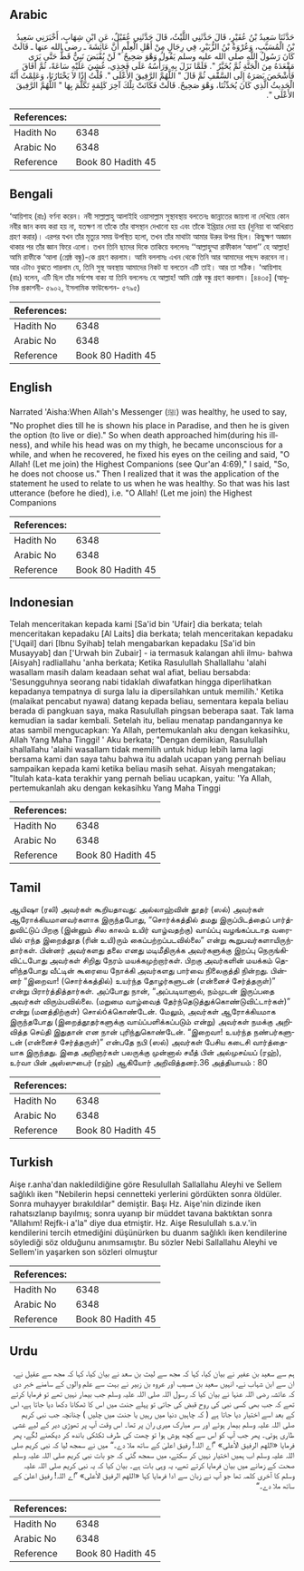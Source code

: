 ## Arabic


<div dir="rtl" lang="ar" style={{fontSize:'larger',backgroundColor:'#f8f9fa',padding:20}}>
حَدَّثَنَا سَعِيدُ بْنُ عُفَيْرٍ، قَالَ حَدَّثَنِي اللَّيْثُ، قَالَ حَدَّثَنِي عُقَيْلٌ، عَنِ ابْنِ شِهَابٍ، أَخْبَرَنِي سَعِيدُ بْنُ الْمُسَيَّبِ، وَعُرْوَةُ بْنُ الزُّبَيْرِ، فِي رِجَالٍ مِنْ أَهْلِ الْعِلْمِ أَنَّ عَائِشَةَ ـ رضى الله عنها ـ قَالَتْ كَانَ رَسُولُ اللَّهِ صلى الله عليه وسلم يَقُولُ وَهْوَ صَحِيحٌ ‏"‏ لَنْ يُقْبَضَ نَبِيٌّ قَطُّ حَتَّى يَرَى مَقْعَدَهُ مِنَ الْجَنَّةِ ثُمَّ يُخَيَّرُ ‏"‏‏.‏ فَلَمَّا نَزَلَ بِهِ وَرَأْسُهُ عَلَى فَخِذِي، غُشِيَ عَلَيْهِ سَاعَةً، ثُمَّ أَفَاقَ فَأَشْخَصَ بَصَرَهُ إِلَى السَّقْفِ ثُمَّ قَالَ ‏"‏ اللَّهُمَّ الرَّفِيقَ الأَعْلَى ‏"‏‏.‏ قُلْتُ إِذًا لاَ يَخْتَارُنَا، وَعَلِمْتُ أَنَّهُ الْحَدِيثُ الَّذِي كَانَ يُحَدِّثُنَا، وَهْوَ صَحِيحٌ‏.‏ قَالَتْ فَكَانَتْ تِلْكَ آخِرَ كَلِمَةٍ تَكَلَّمَ بِهَا ‏"‏ اللَّهُمَّ الرَّفِيقَ الأَعْلَى ‏"‏‏.‏
</div>
<div style={{backgroundColor:'#f8f9fa',padding:20, marginBottom: 10}}><table> <thead> <tr> <th>References:</th> <th></th> </tr> </thead> <tbody><tr><td>Hadith No</td><td>6348</td></tr><tr><td>Arabic No</td><td>6348</td></tr><tr><td>Reference</td><td>Book 80 Hadith 45</td></tr></tbody></table></div>

## Bengali


<div dir="ltr" lang="bn" style={{fontSize:'larger',backgroundColor:'#f8f9fa',padding:20}}>
‘আয়িশাহ (রাঃ) বর্ণনা করেন। নবী সাল্লাল্লাহু আলাইহি ওয়াসাল্লাম সুস্থাবস্থায় বলতেনঃ জান্নাতের জায়গা না দেখিয়ে কোন নবীর জান কবয করা হয় না, যতক্ষণ না তাঁকে তাঁর বাসস্থান দেখানো হয় এবং তাঁকে ইখ্তিয়ার দেয়া হয় (দুনিয়া বা আখিরাত গ্রহণ করার)। এরপর যখন তাঁর মৃত্যুর সময় উপস্থিত হলো, তখন তাঁর মাথাটা আমার উরুর উপর ছিল। কিছুক্ষণ অজ্ঞান থাকার পর তাঁর জ্ঞান ফিরে এলো। তখন তিনি ছাদের দিকে তাকিয়ে বললেনঃ ‘‘আল্লাহুম্মা রাফীকাল ‘আলা’’ হে আল্লাহ! আমি রাফীকে ‘আলা (শ্রেষ্ঠ বন্ধু)-কে গ্রহণ করলাম। আমি বললামঃ এখন থেকে তিনি আর আমাদের পছন্দ করবেন না। আর এটাও বুঝতে পারলাম যে, তিনি সুস্থ অবস্থায় আমাদের নিকট যা বলতেন এটি তাই। আর তা সঠিক। ‘আয়িশাহ (রাঃ) বলেন, এটি ছিল তাঁর সর্বশেষ বাক্য যা তিনি বললেনঃ হে আল্লাহ! আমি শ্রেষ্ঠ বন্ধু গ্রহণ করলাম। [৪৪৩৫] (আধুনিক প্রকাশনী- ৫৯০২, ইসলামিক ফাউন্ডেশন- ৫৭৯৫)
</div>
<div style={{backgroundColor:'#f8f9fa',padding:20, marginBottom: 10}}><table> <thead> <tr> <th>References:</th> <th></th> </tr> </thead> <tbody><tr><td>Hadith No</td><td>6348</td></tr><tr><td>Arabic No</td><td>6348</td></tr><tr><td>Reference</td><td>Book 80 Hadith 45</td></tr></tbody></table></div>

## English


<div dir="ltr" lang="en" style={{fontSize:'larger',backgroundColor:'#f8f9fa',padding:20}}>
Narrated 'Aisha:When Allah's Messenger (ﷺ) was healthy, he used to say, "No prophet dies till he is shown his place in Paradise, and then he is given the option (to live or die)." So when death approached him(during his illness), and while his head was on my thigh, he became unconscious for a while, and when he recovered, he fixed his eyes on the ceiling and said, "O Allah! (Let me join) the Highest Companions (see Qur'an 4:69)," I said, "So, he does not choose us." Then I realized that it was the application of the statement he used to relate to us when he was healthy. So that was his last utterance (before he died), i.e. "O Allah! (Let me join) the Highest Companions
</div>
<div style={{backgroundColor:'#f8f9fa',padding:20, marginBottom: 10}}><table> <thead> <tr> <th>References:</th> <th></th> </tr> </thead> <tbody><tr><td>Hadith No</td><td>6348</td></tr><tr><td>Arabic No</td><td>6348</td></tr><tr><td>Reference</td><td>Book 80 Hadith 45</td></tr></tbody></table></div>

## Indonesian


<div dir="ltr" lang="id" style={{fontSize:'larger',backgroundColor:'#f8f9fa',padding:20}}>
Telah menceritakan kepada kami [Sa'id bin 'Ufair] dia berkata; telah menceritakan kepadaku [Al Laits] dia berkata; telah menceritakan kepadaku ['Uqail] dari [Ibnu Syihab] telah mengabarkan kepadaku [Sa'id bin Musayyab] dan ['Urwah bin Zubair] - ia termasuk kalangan ahli ilmu- bahwa [Aisyah] radliallahu 'anha berkata; Ketika Rasulullah Shallallahu 'alahi wasallam masih dalam keadaan sehat wal afiat, beliau bersabda: 'Sesungguhnya seorang nabi tidaklah diwafatkan hingga diperlihatkan kepadanya tempatnya di surga lalu ia dipersilahkan untuk memilih.' Ketika (malaikat pencabut nyawa) datang kepada beliau, sementara kepala beliau berada di pangkuan saya, maka Rasulullah pingsan beberapa saat. Tak lama kemudian ia sadar kembali. Setelah itu, beliau menatap pandangannya ke atas sambil mengucapkan: Ya Allah, pertemukanlah aku dengan kekasihku, Allah Yang Maha Tinggi! ' Aku berkata; "Dengan demikian, Rasulullah shallallahu 'alaihi wasallam tidak memilih untuk hidup lebih lama lagi bersama kami dan saya tahu bahwa itu adalah ucapan yang pernah beliau sampaikan kepada kami ketika beliau masih sehat. Aisyah mengatakan; "Itulah kata-kata terakhir yang pernah beliau ucapkan, yaitu: 'Ya Allah, pertemukanlah aku dengan kekasihku Yang Maha Tinggi
</div>
<div style={{backgroundColor:'#f8f9fa',padding:20, marginBottom: 10}}><table> <thead> <tr> <th>References:</th> <th></th> </tr> </thead> <tbody><tr><td>Hadith No</td><td>6348</td></tr><tr><td>Arabic No</td><td>6348</td></tr><tr><td>Reference</td><td>Book 80 Hadith 45</td></tr></tbody></table></div>

## Tamil


<div dir="ltr" lang="ta" style={{fontSize:'larger',backgroundColor:'#f8f9fa',padding:20}}>
ஆயிஷா (ரலி) அவர்கள் கூறியதாவது: அல்லாஹ்வின் தூதர் (ஸல்) அவர்கள் ஆரோக்கியமானவர்களாக இருந்தபோது, “சொர்க்கத்தில் தமது இருப்பிடத்தைப் பார்த்துவிட்டுப் பிறகு (இன்னும் சில காலம் உயிர் வாழ்வதற்கு) வாய்ப்பு வழங்கப்படாத வரையில் எந்த இறைத்தூத (ரின் உயி)ரும் கைப்பற்றப்படவில்லை” என்று கூறுபவர்களாயிருந்தார்கள். பின்னர் அவர்களது தலை எனது மடிமீதிருக்க அவர்களுக்கு இறப்பு நெருங்கிவிட்டபோது அவர்கள் சிறிது நேரம் மயக்கமுற்றார்கள். பிறகு அவர்களின் மயக்கம் தெளிந்தபோது வீட்டின் கூரையை நோக்கி அவர்களது பார்வை நிலைகுத்தி நின்றது. பின்னர் “இறைவா! (சொர்க்கத்தில்) உயர்ந்த தோழர்களுடன் (என்னைச் சேர்த்தருள்)” என்று பிரார்த்தித்தார்கள். அப்போது நான், “அப்படியானால், நம்முடன் இருப்பதை அவர்கள் விரும்பவில்லை. (மறுமை வாழ்வைத் தேர்ந்தெடுத்துக்கொண்டுவிட்டார்கள்)” என்று (மனத்திற்குள்) சொல்óக்கொண்டேன். மேலும், அவர்கள் ஆரோக்கியமாக இருந்தபோது (இறைத்தூதர்களுக்கு வாய்ப்பளிக்கப்படும் என்று) அவர்கள் நமக்கு அறிவித்த செய்தி இதுதான் என நான் புரிந்துகொண்டேன். “இறைவா! உயர்ந்த நண்பர்களுடன் (என்னைச் சேர்த்தருள்)” என்பதே நபி (ஸல்) அவர்கள் பேசிய கடைசி வார்த்தையாக இருந்தது. இதை அறிஞர்கள் பலருக்கு முன்னால் சயீத் பின் அல்முசய்யப் (ரஹ்), உர்வா பின் அஸ்ஸுபைர் (ரஹ்) ஆகியோர் அறிவித்தனர்.36 அத்தியாயம் : 80
</div>
<div style={{backgroundColor:'#f8f9fa',padding:20, marginBottom: 10}}><table> <thead> <tr> <th>References:</th> <th></th> </tr> </thead> <tbody><tr><td>Hadith No</td><td>6348</td></tr><tr><td>Arabic No</td><td>6348</td></tr><tr><td>Reference</td><td>Book 80 Hadith 45</td></tr></tbody></table></div>

## Turkish


<div dir="ltr" lang="tr" style={{fontSize:'larger',backgroundColor:'#f8f9fa',padding:20}}>
Aişe r.anha'dan nakledildiğine göre Resulullah Sallallahu Aleyhi ve Sellem sağlıklı iken "Nebilerin hepsi cennetteki yerlerini gördükten sonra öldüler. Sonra muhayyer bırakıldılar" demiştir. Başı Hz. Aişe'nin dizinde iken rahatsızlanıp bayılmış; sonra uyanıp bir müddet tavana baktıktan sonra "Allahım! Rejfk-i a'la" diye dua etmiştir. Hz. Aişe Resulullah s.a.v.'in kendilerini tercih etmediğini düşünürken bu duanm sağlıklı iken kendilerine söylediği söz olduğunu anımsamıştır. Bu sözler Nebi Sallallahu Aleyhi ve Sellem'in yaşarken son sözleri olmuştur
</div>
<div style={{backgroundColor:'#f8f9fa',padding:20, marginBottom: 10}}><table> <thead> <tr> <th>References:</th> <th></th> </tr> </thead> <tbody><tr><td>Hadith No</td><td>6348</td></tr><tr><td>Arabic No</td><td>6348</td></tr><tr><td>Reference</td><td>Book 80 Hadith 45</td></tr></tbody></table></div>

## Urdu


<div dir="rtl" lang="ur" style={{fontSize:'larger',backgroundColor:'#f8f9fa',padding:20}}>
ہم سے سعید بن عفیر نے بیان کیا، کہا کہ مجھ سے لیث بن سعد نے بیان کیا، کہا کہ مجھ سے عقیل نے، ان سے ابن شہاب نے، انہیں سعید بن مسیب اور عروہ بن زبیر نے بہت سے علم والوں کے سامنے خبر دی کہ عائشہ رضی اللہ عنہا نے بیان کیا کہ رسول اللہ صلی اللہ علیہ وسلم جب بیمار نہیں تھے تو فرمایا کرتے تھے کہ جب بھی کسی نبی کی روح قبض کی جاتی تو پہلے جنت میں اس کا ٹھکانا دکھا دیا جاتا ہے، اس کے بعد اسے اختیار دیا جاتا ہے ( کہ چاہیں دنیا میں رہیں یا جنت میں چلیں ) چنانچہ جب نبی کریم صلی اللہ علیہ وسلم بیمار ہوئے اور سر مبارک میری ران پر تھا۔ اس وقت آپ پر تھوڑی دیر کے لیے غشی طاری ہوئی۔ پھر جب آپ کو اس سے کچھ ہوش ہوا تو چھت کی طرف ٹکٹکی باندھ کر دیکھنے لگے، پھر فرمایا «اللهم الرفيق الأعلى» ”اے اللہ! رفیق اعلیٰ کے ساتھ ملا دے۔“ میں نے سمجھ لیا کہ نبی کریم صلی اللہ علیہ وسلم اب ہمیں اختیار نہیں کر سکتے، میں سمجھ گئی کہ جو بات نبی کریم صلی اللہ علیہ وسلم صحت کے زمانے میں بیان فرمایا کرتے تھے، یہ وہی بات ہے۔ بیان کیا کہ یہ نبی کریم صلی اللہ علیہ وسلم کا آخری کلمہ تھا جو آپ نے زبان سے ادا فرمایا کہا «اللهم الرفيق الأعلى» ”اے اللہ! رفیق اعلیٰ کے ساتھ ملا دے۔“
</div>
<div style={{backgroundColor:'#f8f9fa',padding:20, marginBottom: 10}}><table> <thead> <tr> <th>References:</th> <th></th> </tr> </thead> <tbody><tr><td>Hadith No</td><td>6348</td></tr><tr><td>Arabic No</td><td>6348</td></tr><tr><td>Reference</td><td>Book 80 Hadith 45</td></tr></tbody></table></div>